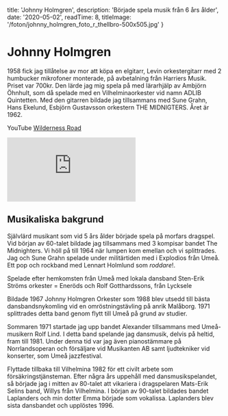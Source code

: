 
  title: 'Johnny Holmgren',
  description: 'Började spela musik från 6 års ålder',
  date: '2020-05-02',
  readTime: 8,
  titleImage: '/foton/johnny_holmgren_foto_r_thellbro-500x505.jpg'
}


# Johnny Holmgren

1958 fick jag tillåtelse av mor att köpa en elgitarr, Levin orkestergitarr med 2 humbucker mikrofoner monterade, på avbetalning från Harriers Musik. Priset var 700kr. Den lärde jag mig spela på med lärarhjälp av Ambjörn Öhnhult, som då spelade med en Vilhelminaorkester vid namn ADLIB Quintetten. Med den gitarren bildade jag tillsammans med Sune Grahn, Hans Ekelund, Esbjörn Gustavsson orkestern THE MIDNIGTERS. Året är 1962.


YouTube [Wilderness Road](https://youtu.be/kLzQQlB0vt09)

<div className="youtube-video">
<iframe src="https://www.youtube.com/embed/kLzQQlB0vt0" frameBorder="0" allow="accelerometer; autoplay; clipboard-write; encrypted-media; gyroscope; picture-in-picture" allowFullScreen></iframe>
</div>




## Musikaliska bakgrund

Självlärd musikant som vid 5 års ålder började spela på morfars dragspel.
Vid början av 60-talet bildade jag tillsammans med 3 kompisar bandet The Midnighters.
Vi höll på till 1964 när lumpen kom emellan och vi splittrades.
Jag och Sune Grahn spelade under militärtiden med i Explodios från Umeå.
Ett pop och rockband med Lennart Holmlund som _roddare_!.

<ImageFigure
    imageSrc="/foton/johnny-holmgren/johnny-holmgren_stig-sjoberg_enerod-orkester-1965.png"
    imageWidth="441"
    imageHeight="599"
    caption="Johnny Holmgren och Stig Sjöberg i Eneröds orkester 1965"
/>


<ImageFigure
    imageSrc="/foton/johnny-holmgren/002.png"
    imageWidth="500"
    imageHeight="500"
    caption="Hans Ekelund, Sune Grahn, Esbjörn Gustafsson, Johnny Holmgren"
/>

<ImageFigure
    imageSrc="/foton/johnny-holmgren/003.png"
    imageWidth="750"
    imageHeight="500"
    caption="Lars Runo Mortzén, Johnny Holmgren, Sune Grahn, Hans Ekelund"
/>

Spelade efter hemkomsten från Umeå med lokala dansband Sten-Erik Ströms orkester = Eneröds och Rolf Gotthardssons, från Lycksele

<ImageFigure
    imageSrc="/foton/johnny-holmgren/004.png"
    imageWidth="750"
    imageHeight="500"
    caption="Sune Grahn, Rolf Gotthardsson, Ingemar Lund, Leif Grahnlund, Ambjörn Önhult, Johnny Holmgren"
/>

Bildade 1967 Johnny Holmgren Orkester som 1988 blev utsedd till bästa dansbandsnykomling vid en omröstningstävling på anrik Malåborg.
1971 splittrades detta band genom flytt till Umeå på grund av studier.

<ImageFigure
    imageSrc="/foton/johnny-holmgren/005.png"
    imageWidth="750"
    imageHeight="500"
    caption="Johnny Holmgren, Kenth Löfgren, Börje Holmgren, Kurt Karlsson, Sune Grahn, Hans Holmgren"
/>


Sommaren 1971 startade jag upp bandet Alexander tillsammans med Umeå-musikern Rolf Lind. I detta band spelande jag dansmusik, delvis på heltid, fram till 1981. Under denna tid var jag även pianostämmare på Norrlandsoperan och försäljare vid Musikanten AB samt ljudtekniker vid konserter, som Umeå jazzfestival.

<ImageFigure
    imageSrc="/foton/johnny-holmgren/006.png"
    imageWidth="750"
    imageHeight="500"
    caption="Johnny Holmgren, Magnus Bergner, PeO Johansson, Michael Sävenstedt, Rolf Lind"
/>


Flyttade tillbaka till Vilhelmina 1982 för ett civilt arbete som försäkringstjänsteman.
Efter några års uppehåll med dansmusikspelandet, så började jag i mitten av 80-talet att vikariera i dragspelaren Mats-Erik Selins band, Willys från Vilhelmina.
I början av 90-talet bildades bandet Laplanders och min dotter Emma började som vokalissa. Laplanders blev sista dansbandet och upplöstes 1996.

<ImageFigure
    imageSrc="/foton/johnny-holmgren/007.png"
    imageWidth="520"
    imageHeight="530"
    caption="Kenth Löfgren, Sune Grahn, Emma Holmgren, Johnny Holmgren, Bert-Ingvar Jonsson"
/>


<ImageFigure
    imageSrc="/foton/johnny-holmgren/jh-band_vilhelmina-kyrka-01.png"
    imageWidth="525"
    imageHeight="456"
    caption="JH-Band 'Tribut to Elvis Gospel'"
/>

<ImageFigure
    imageSrc="/foton/johnny-holmgren/jh-band_vilhelmina-kyrka-02.png"
    imageWidth="524"
    imageHeight="676"
    caption="Johnny Holmgren, Sune Grahn, Kenth Löfgren, Mats Landin, Roger Sandberg"
/>





